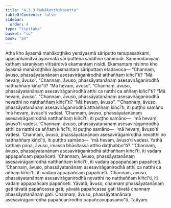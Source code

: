 ```yaml
---
title: "4.3.3 Mahākoṭṭhikasutta"
tableOfContents: false
sidebar:
  order: 4
type: "tipitaka"
basket: "su"
book: "a4"
---
```



<DynamicBreadcrumb />

<Division number="173" book="a4" bookNo="15" page="479">

<Paragraph number="1028" book="a4">
Atha kho āyasmā mahākoṭṭhiko yenāyasmā sāriputto tenupasaṅkami; upasaṅkamitvā āyasmatā sāriputtena saddhiṃ sammodi. Sammodanīyaṃ kathaṃ sāraṇīyaṃ vītisāretvā ekamantaṃ nisīdi. Ekamantaṃ nisinno kho āyasmā mahākoṭṭhiko āyasmantaṃ sāriputtaṃ etadavoca—
</Paragraph>

<Paragraph number="1029" book="a4">
“Channaṃ, āvuso, phassāyatanānaṃ asesavirāganirodhā atthaññaṃ kiñcī”ti?
</Paragraph>

<Paragraph number="1030" book="a4">
“Mā hevaṃ, āvuso”.
</Paragraph>

<Paragraph number="1031" book="a4">
“Channaṃ, āvuso, phassāyatanānaṃ asesavirāganirodhā natthaññaṃ kiñcī”ti?
</Paragraph>

<Paragraph number="1032" book="a4">
“Mā hevaṃ, āvuso”.
</Paragraph>

<Paragraph number="1033" book="a4">
“Channaṃ, āvuso, phassāyatanānaṃ asesavirāganirodhā atthi ca natthi ca aññaṃ kiñcī”ti?
</Paragraph>

<Paragraph number="1034" book="a4">
“Mā hevaṃ, āvuso”.
</Paragraph>

<Paragraph number="1035" book="a4">
“Channaṃ, āvuso, phassāyatanānaṃ asesavirāganirodhā nevatthi no natthaññaṃ kiñcī”ti?
</Paragraph>

<Paragraph number="1036" book="a4">
“Mā hevaṃ, āvuso”.
</Paragraph>

<Paragraph number="1037" book="a4">
“‘Channaṃ, āvuso, phassāyatanānaṃ asesavirāganirodhā atthaññaṃ kiñcī’ti, iti puṭṭho samāno ‘mā hevaṃ, āvuso’ti vadesi. ‘Channaṃ, āvuso, phassāyatanānaṃ asesavirāganirodhā natthaññaṃ kiñcī’ti, iti puṭṭho samāno—  ‘mā hevaṃ, āvuso’ti vadesi. ‘Channaṃ, āvuso, phassāyatanānaṃ asesavirāganirodhā atthi ca natthi ca aññaṃ kiñcī’ti, iti puṭṭho samāno—  ‘mā hevaṃ, āvuso’ti vadesi. ‘Channaṃ, āvuso, phassāyatanānaṃ asesavirāganirodhā nevatthi no natthaññaṃ kiñcī’ti, iti puṭṭho samāno—  ‘mā hevaṃ, āvuso’ti vadesi. Yathā kathaṃ pana, āvuso, imassa bhāsitassa attho daṭṭhabbo”ti?
</Paragraph>

<Paragraph number="1038" book="a4">
“‘Channaṃ, āvuso, phassāyatanānaṃ asesavirāganirodhā atthaññaṃ kiñcī’ti, iti vadaṃ appapañcaṃ papañceti. ‘Channaṃ, āvuso, phassāyatanānaṃ asesavirāganirodhā natthaññaṃ kiñcī’ti, iti vadaṃ appapañcaṃ papañceti. ‘Channaṃ, āvuso, phassāyatanānaṃ asesavirāganirodhā atthi ca natthi ca aññaṃ kiñcī’ti, iti vadaṃ appapañcaṃ papañceti. ‘Channaṃ, āvuso, phassāyatanānaṃ asesavirāganirodhā nevatthi no natthaññaṃ kiñcī’ti, iti vadaṃ appapañcaṃ papañceti. Yāvatā, āvuso, channaṃ phassāyatanānaṃ gati tāvatā papañcassa gati; yāvatā papañcassa gati tāvatā channaṃ phassāyatanānaṃ gati. Channaṃ, āvuso, phassāyatanānaṃ asesavirāganirodhā papañcanirodho papañcavūpasamo”ti.

</Paragraph>
</Division>

<Paragraph number="1039" type="center" book="a4">
Tatiyaṃ.
</Paragraph>